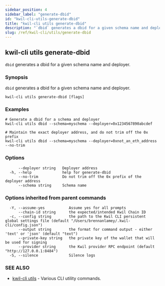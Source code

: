 ```yaml
---
sidebar_position: 4
sidebar_label: "generate-dbid"
id: "kwil-cli-utils-generate-dbid"
title: "kwil-cli utils generate-dbid"
description: "`dbid` generates a dbid for a given schema name and deployer."
slug: /ref/kwil-cli/utils/generate-dbid
---
```


## kwil-cli utils generate-dbid

`dbid` generates a dbid for a given schema name and deployer.

### Synopsis

`dbid` generates a dbid for a given schema name and deployer.

```
kwil-cli utils generate-dbid [flags]
```

### Examples

```
# Generate a dbid for a schema and deployer
kwil-cli utils dbid --schema=myschema --deployer=0x1234567890abcdef

# Maintain the exact deployer address, and do not trim off the 0x prefix
kwil-cli utils dbid --schema=myschema --deployer=0xnot_an_eth_address --no-trim
```

### Options

```
      --deployer string   Deployer address
  -h, --help              help for generate-dbid
      --no-trim           Do not trim off the 0x prefix of the deployer address
      --schema string     Schema name
```

### Options inherited from parent commands

```
  -Y, --assume-yes           Assume yes for all prompts
      --chain-id string      the expected/intended Kwil Chain ID
  -c, --config string        the path to the Kwil CLI persistent global settings file (default "/Users/brennanlamey/.kwil-cli/config.json")
      --output string        the format for command output - either 'text' or 'json' (default "text")
      --private-key string   the private key of the wallet that will be used for signing
      --provider string      the Kwil provider RPC endpoint (default "http://127.0.0.1:8484")
  -S, --silence              Silence logs
```

### SEE ALSO

* [kwil-cli utils](/docs/ref/kwil-cli/utils)	 - Various CLI utility commands.

